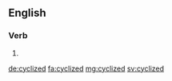 ==English==

===Verb===
{{head|en|verb form}}

# {{en-past of|cyclize}}

[[de:cyclized]]
[[fa:cyclized]]
[[mg:cyclized]]
[[sv:cyclized]]